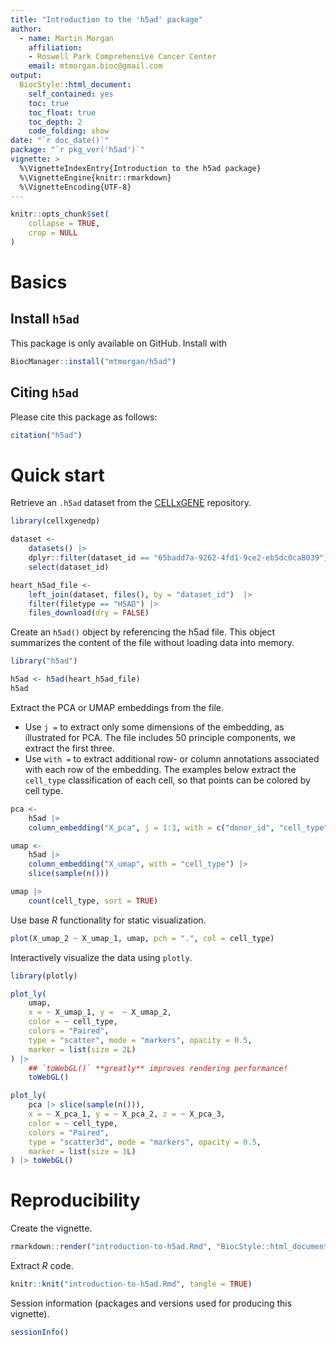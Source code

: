 ```yaml
---
title: "Introduction to the 'h5ad' package"
author:
  - name: Martin Morgan
    affiliation:
    - Roswell Park Comprehensive Cancer Center
    email: mtmorgan.bioc@gmail.com
output:
  BiocStyle::html_document:
    self_contained: yes
    toc: true
    toc_float: true
    toc_depth: 2
    code_folding: show
date: "`r doc_date()`"
package: "`r pkg_ver('h5ad')`"
vignette: >
  %\VignetteIndexEntry{Introduction to the h5ad package}
  %\VignetteEngine{knitr::rmarkdown}
  %\VignetteEncoding{UTF-8}
---
```


```r
knitr::opts_chunk$set(
    collapse = TRUE,
    crop = NULL
)
```

# Basics

## Install `h5ad`

This package is only available on GitHub. Install with

```r
BiocManager::install("mtmorgan/h5ad")
```

## Citing `h5ad`

Please cite this package as follows:

```r
citation("h5ad")
```

# Quick start

Retrieve an `.h5ad` dataset from the [CELLxGENE][] repository.

[CELLxGENE]: https://cellxgene.cziscience.com/datasets

```r
library(cellxgenedp)

dataset <-
    datasets() |>
    dplyr::filter(dataset_id == "65badd7a-9262-4fd1-9ce2-eb5dc0ca8039") |>
    select(dataset_id)

heart_h5ad_file <-
    left_join(dataset, files(), by = "dataset_id")  |>
    filter(filetype == "H5AD") |>
    files_download(dry = FALSE)
```

Create an `h5ad()` object by referencing the h5ad file. This object
summarizes the content of the file without loading data into memory.

```r
library("h5ad")

h5ad <- h5ad(heart_h5ad_file)
h5ad
```

Extract the PCA or UMAP embeddings from the file.

- Use `j =` to extract only some dimensions of the embedding, as
  illustrated for PCA. The file includes 50 principle components, we
  extract the first three.
- Use `with =` to extract additional row- or column annotations
  associated with each row of the embedding. The examples below
  extract the `cell_type` classification of each cell, so that points
  can be colored by cell type.

```r
pca <-
    h5ad |>
    column_embedding("X_pca", j = 1:3, with = c("donor_id", "cell_type"))

umap <-
    h5ad |>
    column_embedding("X_umap", with = "cell_type") |>
    slice(sample(n()))

umap |>
    count(cell_type, sort = TRUE)
```

Use base *R* functionality for static visualization.

```r
plot(X_umap_2 ~ X_umap_1, umap, pch = ".", col = cell_type)
```

Interactively visualize the data using `plotly`.

```r
library(plotly)
```

```r
plot_ly(
    umap,
    x = ~ X_umap_1, y =  ~ X_umap_2,
    color = ~ cell_type,
    colors = "Paired",
    type = "scatter", mode = "markers", opacity = 0.5,
    marker = list(size = 2L)
) |>
    ## `toWebGL()` **greatly** improves rendering performance!
    toWebGL()
```

```r
plot_ly(
    pca |> slice(sample(n())),
    x = ~ X_pca_1, y = ~ X_pca_2, z = ~ X_pca_3,
    color = ~ cell_type,
    colors = "Paired",
    type = "scatter3d", mode = "markers", opacity = 0.5,
    marker = list(size = 1L)
) |> toWebGL()
```

# Reproducibility

Create the vignette.

```r
rmarkdown::render("introduction-to-h5ad.Rmd", "BiocStyle::html_document")
```

Extract *R* code.

```r
knitr::knit("introduction-to-h5ad.Rmd", tangle = TRUE)
```

Session information (packages and versions used for producing this
vignette).

```r
sessionInfo()
```
